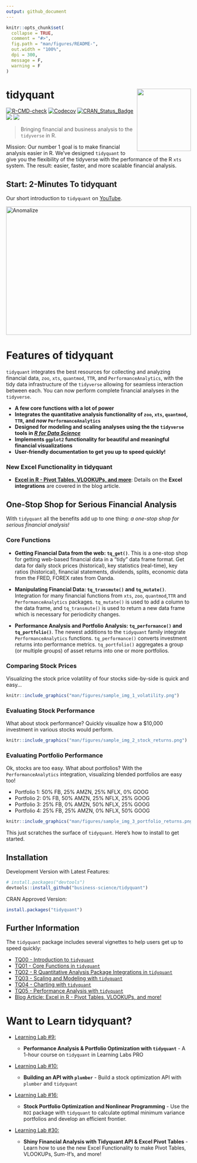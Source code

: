 ```yaml
---
output: github_document
---
```


<!-- README.md is generated from README.Rmd. Please edit that file -->

```r
knitr::opts_chunk$set(
  collapse = TRUE,
  comment = "#>",
  fig.path = "man/figures/README-",
  out.width = "100%",
  dpi = 300,
  message = F,
  warning = F
)
```

# tidyquant <img src="man/figures/logo.png" width="147" height="170" align="right" />

<!-- badges: start -->
[![R-CMD-check](https://github.com/business-science/tidyquant/actions/workflows/R-CMD-check.yaml/badge.svg)](https://github.com/business-science/tidyquant/actions/workflows/R-CMD-check.yaml)
[![Codecov](https://codecov.io/gh/business-science/tidyquant/branch/master/graph/badge.svg)](https://app.codecov.io/gh/business-science/tidyquant)
[![CRAN_Status_Badge](http://www.r-pkg.org/badges/version/tidyquant)](https://cran.r-project.org/package=tidyquant)
![](http://cranlogs.r-pkg.org/badges/tidyquant?color=brightgreen)
![](http://cranlogs.r-pkg.org/badges/grand-total/tidyquant?color=brightgreen)
<!-- badges: end -->

> Bringing financial and business analysis to the `tidyverse` in R.

Mission: Our number 1 goal is to make financial analysis easier in R. We've designed `tidyquant` to give you the flexibility of the tidyverse with the performance of the R `xts` system. The result: easier, faster, and more scalable financial analysis. 

## Start: 2-Minutes To tidyquant

Our short introduction to `tidyquant` on
[YouTube](https://www.youtube.com/embed/woxJZTL2hok).

<a href="https://www.youtube.com/embed/woxJZTL2hok" target="_blank"><img src="http://img.youtube.com/vi/woxJZTL2hok/0.jpg" alt="Anomalize" width="100%" height="350"/></a>




# Features of tidyquant

`tidyquant` integrates the best resources for collecting and analyzing financial data, `zoo`, `xts`, `quantmod`, `TTR`, and `PerformanceAnalytics`, with the tidy data infrastructure of the `tidyverse` allowing for seamless interaction between each. You can now perform complete financial analyses in the `tidyverse`. 

* __A few core functions with a lot of power__
* __Integrates the quantitative analysis functionality of `zoo`, `xts`, `quantmod`, `TTR`, and _now_ `PerformanceAnalytics`__
* __Designed for modeling and scaling analyses using the the `tidyverse` tools in [_R for Data Science_](https://r4ds.hadley.nz/)__
* __Implements `ggplot2` functionality for beautiful and meaningful financial visualizations__
* __User-friendly documentation to get you up to speed quickly!__




### New Excel Functionality in tidyquant 

 - [__Excel in R - Pivot Tables, VLOOKUPs, and more__](https://www.business-science.io/finance/2020/02/26/r-for-excel-users.html): Details on the __Excel integrations__ are covered in the blog article.




## One-Stop Shop for Serious Financial Analysis

With `tidyquant` all the benefits add up to one thing: _a one-stop shop for serious financial analysis!_


### Core Functions

* __Getting Financial Data from the web: `tq_get()`__. This is a one-stop shop for getting web-based financial data in a "tidy" data frame format. Get data for daily stock prices (historical), key statistics (real-time), key ratios (historical), financial statements, dividends, splits, economic data from the FRED, FOREX rates from Oanda.  

* __Manipulating Financial Data: `tq_transmute()` and `tq_mutate()`__. Integration for many financial functions from `xts`, `zoo`, `quantmod`,`TTR` and `PerformanceAnalytics` packages. `tq_mutate()` is used to add a column to the data frame, and `tq_transmute()` is used to return a new data frame which is necessary for periodicity changes.  

* __Performance Analysis and Portfolio Analysis: `tq_performance()` and `tq_portfolio()`__. The newest additions to the `tidyquant` family integrate `PerformanceAnalytics` functions. `tq_performance()` converts investment returns into performance metrics. `tq_portfolio()` aggregates a group (or multiple groups) of asset returns into one or more portfolios. 

### Comparing Stock Prices

Visualizing the stock price volatility of four stocks side-by-side is quick and easy...

```r
knitr::include_graphics("man/figures/sample_img_1_volatility.png")
```


### Evaluating Stock Performance

What about stock performance? Quickly visualize how a $10,000 investment in various stocks would perform.

```r
knitr::include_graphics("man/figures/sample_img_2_stock_returns.png")
```

### Evaluating Portfolio Performance

Ok, stocks are too easy. What about portfolios? With the `PerformanceAnalytics` integration, visualizing blended portfolios are easy too!

* Portfolio 1: 50% FB, 25% AMZN, 25% NFLX, 0% GOOG
* Portfolio 2: 0% FB, 50% AMZN, 25% NFLX, 25% GOOG
* Portfolio 3: 25% FB, 0% AMZN, 50% NFLX, 25% GOOG
* Portfolio 4: 25% FB, 25% AMZN, 0% NFLX, 50% GOOG

```r
knitr::include_graphics("man/figures/sample_img_3_portfolio_returns.png")
```

This just scratches the surface of `tidyquant`. Here's how to install to get started.

## Installation

Development Version with Latest Features:

``` r
# install.packages("devtools")
devtools::install_github("business-science/tidyquant")
```

CRAN Approved Version: 

```r
install.packages("tidyquant")
```



## Further Information

The `tidyquant` package includes several vignettes to help users get up to speed quickly:

* [TQ00 - Introduction to `tidyquant`](https://business-science.github.io/tidyquant/articles/TQ00-introduction-to-tidyquant.html)
* [TQ01 - Core Functions in `tidyquant`](https://business-science.github.io/tidyquant/articles/TQ01-core-functions-in-tidyquant.html)
* [TQ02 - R Quantitative Analysis Package Integrations in `tidyquant`](https://business-science.github.io/tidyquant/articles/TQ02-quant-integrations-in-tidyquant.html)
* [TQ03 - Scaling and Modeling with `tidyquant`](https://business-science.github.io/tidyquant/articles/TQ03-scaling-and-modeling-with-tidyquant.html)
* [TQ04 - Charting with `tidyquant`](https://business-science.github.io/tidyquant/articles/TQ04-charting-with-tidyquant.html)
* [TQ05 - Performance Analysis with `tidyquant`](https://business-science.github.io/tidyquant/articles/TQ05-performance-analysis-with-tidyquant.html)
* [Blog Article: Excel in R - Pivot Tables, VLOOKUPs, and more!](https://www.business-science.io/finance/2020/02/26/r-for-excel-users.html)



# Want to Learn tidyquant?

- [Learning Lab #9:](https://university.business-science.io/p/learning-labs-pro) 
  
  - __Performance Analysis & Portfolio Optimization with `tidyquant`__ - A 1-hour course on `tidyquant` in Learning Labs PRO

- [Learning Lab #10:](https://university.business-science.io/p/learning-labs-pro) 
  
  - __Building an API with `plumber`__ - Build a stock optimization API with `plumber` and `tidyquant`
  
- [Learning Lab #16:](https://university.business-science.io/p/learning-labs-pro) 
  
  - __Stock Portfolio Optimization and Nonlinear Programming__ - Use the `ROI` package with `tidyquant` to calculate optimal minimum variance portfolios and develop an efficient frontier.  
  
- [Learning Lab #30:](https://university.business-science.io/courses/learning-labs-pro/lectures/14630075)
  - __Shiny Financial Analysis with Tidyquant API & Excel Pivot Tables__ - Learn how to use the new Excel Functionality to make Pivot Tables, VLOOKUPs, Sum-If's, and more!

